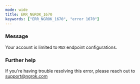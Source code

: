 ```yaml
---
mode: wide
title: ERR_NGROK_1670
keywords: ["ERR_NGROK_1670", "error 1670"]
---
```


### Message

Your account is limited to `MAX` endpoint configurations.

### Further help

If you're having trouble resolving this error, please reach out to [support@ngrok.com](mailto:support@ngrok.com?subject=Help%20with%20ERR_NGROK_1670)
